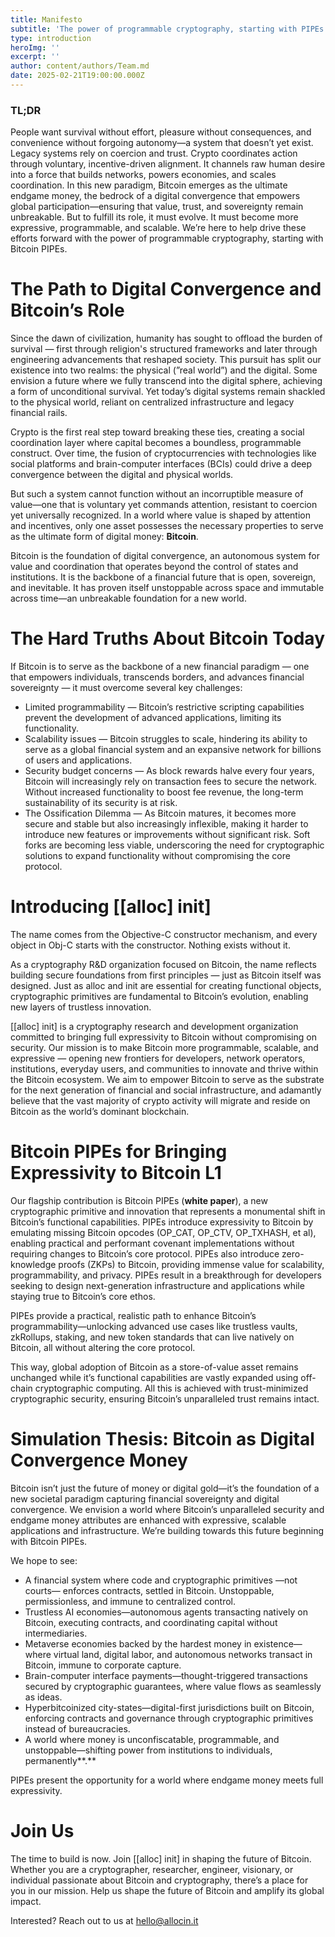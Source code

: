 ```yaml
---
title: Manifesto
subtitle: 'The power of programmable cryptography, starting with PIPEs'
type: introduction
heroImg: ''
excerpt: ''
author: content/authors/Team.md
date: 2025-02-21T19:00:00.000Z
---
```


### TL;DR

People want survival without effort, pleasure without consequences, and convenience without forgoing autonomy—a system that doesn’t yet exist. Legacy systems rely on coercion and trust. Crypto coordinates action through voluntary, incentive-driven alignment. It channels raw human desire into a force that builds networks, powers economies, and scales coordination. In this new paradigm, Bitcoin emerges as the ultimate endgame money, the bedrock of a digital convergence that empowers global participation—ensuring that value, trust, and sovereignty remain unbreakable. But to fulfill its role, it must evolve. It must become more expressive, programmable, and scalable. We’re here to help drive these efforts forward with the power of programmable cryptography, starting with Bitcoin PIPEs.

# The Path to Digital Convergence and Bitcoin’s Role

Since the dawn of civilization, humanity has sought to offload the burden of survival — first through religion's structured frameworks and later through engineering advancements that reshaped society. This pursuit has split our existence into two realms: the physical (”real world”) and the digital. Some envision a future where we fully transcend into the digital sphere, achieving a form of unconditional survival. Yet today’s digital systems remain shackled to the physical world, reliant on centralized infrastructure and legacy financial rails.

Crypto is the first real step toward breaking these ties, creating a social coordination layer where capital becomes a boundless, programmable construct. Over time, the fusion of cryptocurrencies with technologies like social platforms and brain-computer interfaces (BCIs) could drive a deep convergence between the digital and physical worlds.

But such a system cannot function without an incorruptible measure of value—one that is voluntary yet commands attention, resistant to coercion yet universally recognized. In a world where value is shaped by attention and incentives, only one asset possesses the necessary properties to serve as the ultimate form of digital money: **Bitcoin**.

Bitcoin is the foundation of digital convergence, an autonomous system for value and coordination that operates beyond the control of states and institutions. It is the backbone of a financial future that is open, sovereign, and inevitable. It has proven itself unstoppable across space and immutable across time—an unbreakable foundation for a new world.

# The Hard Truths About Bitcoin Today

If Bitcoin is to serve as the backbone of a new financial paradigm — one that empowers individuals, transcends borders, and advances financial sovereignty — it must overcome several key challenges:

* Limited programmability — Bitcoin’s restrictive scripting capabilities prevent the development of advanced applications, limiting its functionality.
* Scalability issues — Bitcoin struggles to scale, hindering its ability to serve as a global financial system and an expansive network for billions of users and applications.
* Security budget concerns — As block rewards halve every four years, Bitcoin will increasingly rely on transaction fees to secure the network. Without increased functionality to boost fee revenue, the long-term sustainability of its security is at risk.
* The Ossification Dilemma — As Bitcoin matures, it becomes more secure and stable but also increasingly inflexible, making it harder to introduce new features or improvements without significant risk. Soft forks are becoming less viable, underscoring the need for cryptographic solutions to expand functionality without compromising the core protocol.

# Introducing \[\[alloc] init]

The name comes from the Objective-C constructor mechanism, and every object in Obj-C starts with the constructor. Nothing exists without it.

As a cryptography R\&D organization focused on Bitcoin, the name reflects building secure foundations from first principles — just as Bitcoin itself was designed. Just as alloc and init are essential for creating functional objects, cryptographic primitives are fundamental to Bitcoin’s evolution, enabling new layers of trustless innovation.

\[\[alloc] init] is a cryptography research and development organization committed to bringing full expressivity to Bitcoin without compromising on security. Our mission is to make Bitcoin more programmable, scalable, and expressive — opening new frontiers for developers, network operators, institutions, everyday users, and communities to innovate and thrive within the Bitcoin ecosystem. We aim to empower Bitcoin to serve as the substrate for the next generation of financial and social infrastructure, and adamantly believe that the vast majority of crypto activity will migrate and reside on Bitcoin as the world’s dominant blockchain.

# Bitcoin PIPEs for Bringing Expressivity to Bitcoin L1

Our flagship contribution is Bitcoin PIPEs (**white paper**), a new cryptographic primitive and innovation that represents a monumental shift in Bitcoin’s functional capabilities. PIPEs introduce expressivity to Bitcoin by emulating missing Bitcoin opcodes (OP\_CAT, OP\_CTV, OP\_TXHASH, et al), enabling practical and performant covenant implementations without requiring changes to Bitcoin’s core protocol. PIPEs also introduce zero-knowledge proofs (ZKPs) to Bitcoin, providing immense value for scalability, programmability, and privacy. PIPEs result in a breakthrough for developers seeking to design next-generation infrastructure and applications while staying true to Bitcoin’s core ethos.

PIPEs provide a practical, realistic path to enhance Bitcoin’s programmability—unlocking advanced use cases like trustless vaults, zkRollups, staking, and new token standards that can live natively on Bitcoin, all without altering the core protocol.

This way, global adoption of Bitcoin as a store-of-value asset remains unchanged while it’s functional capabilities are vastly expanded using off-chain cryptographic computing. All this is achieved with trust-minimized cryptographic security, ensuring Bitcoin’s unparalleled trust remains intact.

# Simulation Thesis: Bitcoin as Digital Convergence Money

Bitcoin isn’t just the future of money or digital gold—it’s the foundation of a new societal paradigm capturing financial sovereignty and digital convergence. We envision a world where Bitcoin’s unparalleled security and endgame money attributes are enhanced with expressive, scalable applications and infrastructure. We’re building towards this future beginning with Bitcoin PIPEs.

We hope to see:

* A financial system where code and cryptographic primitives —not courts— enforces contracts, settled in Bitcoin. Unstoppable, permissionless, and immune to centralized control.
* Trustless AI economies—autonomous agents transacting natively on Bitcoin, executing contracts, and coordinating capital without intermediaries.
* Metaverse economies backed by the hardest money in existence—where virtual land, digital labor, and autonomous networks transact in Bitcoin, immune to corporate capture.
* Brain-computer interface payments—thought-triggered transactions secured by cryptographic guarantees, where value flows as seamlessly as ideas.
* Hyperbitcoinized city-states—digital-first jurisdictions built on Bitcoin, enforcing contracts and governance through cryptographic primitives instead of bureaucracies.
* A world where money is unconfiscatable, programmable, and unstoppable—shifting power from institutions to individuals, permanently\*\*.\*\*

PIPEs present the opportunity for a world where endgame money meets full expressivity.

# Join Us

The time to build is now. Join \[\[alloc] init] in shaping the future of Bitcoin. Whether you are a cryptographer, researcher, engineer, visionary, or individual passionate about Bitcoin and cryptography, there’s a place for you in our mission. Help us shape the future of Bitcoin and amplify its global impact.

Interested? Reach out to us at [hello@allocin.it](mailto\:hello@allocin.it)

